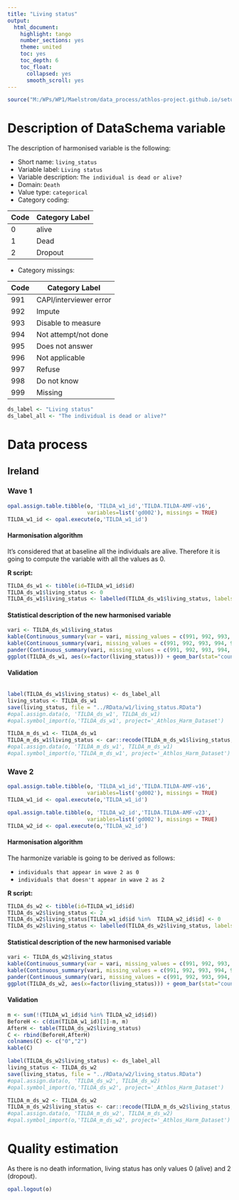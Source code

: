```yaml
---
title: "Living status"
output:
  html_document:
    highlight: tango
    number_sections: yes
    theme: united
    toc: yes
    toc_depth: 6
    toc_float:
      collapsed: yes
      smooth_scroll: yes
---
```

  
<!-- ########################################################## --> 

<!-- # Installation, loading packages -->
<!-- **R script:** -->

```r
source("M:/WPs/WP1/Maelstrom/data_process/athlos-project.github.io/setup_laia.r")
```
<!-- ########################################################## --> 


# Description of DataSchema variable

The description of harmonised variable is the following:

* Short name: `living_status`
* Variable label: `Living status`
* Variable description: `The individual is dead or alive?`
* Domain: `Death`
* Value type: `categorical`
* Category coding:

**Code** | **Category Label**
-------- | ------------------
0        | alive
1        | Dead
2        | Dropout  

* Category missings: 

**Code** | **Category Label**
----| ------------------
991 | CAPI/interviewer error
992 | Impute
993 | Disable to measure
994 | Not attempt/not done
995 | Does not answer
996 | Not applicable
997 | Refuse
998 | Do not know
999 | Missing

```r
ds_label <- "Living status"
ds_label_all <- "The individual is dead or alive?"
```


# Data process

## Ireland

### Wave 1 


```r
opal.assign.table.tibble(o, 'TILDA_w1_id','TILDA.TILDA-AMF-v16',
                         variables=list('gd002'), missings = TRUE)
TILDA_w1_id <- opal.execute(o,'TILDA_w1_id')
```


#### Harmonisation algorithm
It's considered that at baseline all the individuals are alive. Therefore it is going to compute the variable with all the values as 0. 

**R script:**

```r
TILDA_ds_w1 <- tibble(id=TILDA_w1_id$id)
TILDA_ds_w1$living_status <- 0
TILDA_ds_w1$living_status <- labelled(TILDA_ds_w1$living_status, labels = c("Alive"=0, "Dead"=1, "Dropout"=2, "Missing"=999, "Do not know"=998, "Refuse"=997, "Not applicable"=996, "Does not answer"=995,  "Not attempt not done"=994, "Disable to measure"=993, "Impute"=992, "CAPI interviewer error"=991))
```

#### Statistical description of the new harmonised variable
```r
vari <- TILDA_ds_w1$living_status
kable(Continuous_summary(var = vari, missing_values = c(991, 992, 993, 994, 995, 996, 997, 998, 999))[3], caption = ds_label)
kable(Continuous_summary(vari, missing_values = c(991, 992, 993, 994, 995, 996, 997, 998, 999))[2], caption = "Values")
pander(Continuous_summary(vari, missing_values = c(991, 992, 993, 994, 995, 996, 997, 998, 999))$summary, caption = "Summary")
ggplot(TILDA_ds_w1, aes(x=factor(living_status))) + geom_bar(stat="count", width=0.4, fill="steelblue") + xlab(ds_label) + ylab("Frequency") 
```

#### Validation
```r
```


```r
label(TILDA_ds_w1$living_status) <- ds_label_all
living_status <- TILDA_ds_w1
save(living_status, file = "../RData/w1/living_status.RData")
#opal.assign.data(o, 'TILDA_ds_w1', TILDA_ds_w1)
#opal.symbol_import(o,'TILDA_ds_w1', project='_Athlos_Harm_Dataset')

TILDA_m_ds_w1 <- TILDA_ds_w1
TILDA_m_ds_w1$living_status <- car::recode(TILDA_m_ds_w1$living_status, "c(991, 992, 993, 994, 995, 996, 997,998, 999)=NA")
#opal.assign.data(o, 'TILDA_m_ds_w1', TILDA_m_ds_w1)
#opal.symbol_import(o,'TILDA_m_ds_w1', project='_Athlos_Harm_Dataset')
```







### Wave 2 


```r
opal.assign.table.tibble(o, 'TILDA_w1_id','TILDA.TILDA-AMF-v16',
                         variables=list('gd002'), missings = TRUE)
TILDA_w1_id <- opal.execute(o,'TILDA_w1_id')

opal.assign.table.tibble(o, 'TILDA_w2_id','TILDA.TILDA-AMF-v23',
                         variables=list('gd002'), missings = TRUE)
TILDA_w2_id <- opal.execute(o,'TILDA_w2_id')
```


#### Harmonisation algorithm
The harmonize variable is going to be derived as follows: 

* `individuals that appear in wave 2 as 0`
* `individuals that doesn't appear in wave 2 as 2`


**R script:**

```r
TILDA_ds_w2 <- tibble(id=TILDA_w1_id$id)
TILDA_ds_w2$living_status <- 2
TILDA_ds_w2$living_status[TILDA_w1_id$id %in%  TILDA_w2_id$id] <- 0
TILDA_ds_w2$living_status <- labelled(TILDA_ds_w2$living_status, labels = c("Alive"=0, "Dead"=1, "Dropout"=2, "Missing"=999, "Do not know"=998, "Refuse"=997, "Not applicable"=996, "Does not answer"=995,  "Not attempt not done"=994, "Disable to measure"=993, "Impute"=992, "CAPI interviewer error"=991))
```

#### Statistical description of the new harmonised variable
```r
vari <- TILDA_ds_w2$living_status
kable(Continuous_summary(var = vari, missing_values = c(991, 992, 993, 994, 995, 996, 997, 998, 999))[3], caption = ds_label)
kable(Continuous_summary(vari, missing_values = c(991, 992, 993, 994, 995, 996, 997, 998, 999))[2], caption = "Values")
pander(Continuous_summary(vari, missing_values = c(991, 992, 993, 994, 995, 996, 997, 998, 999))$summary, caption = "Summary")
ggplot(TILDA_ds_w2, aes(x=factor(living_status))) + geom_bar(stat="count", width=0.4, fill="steelblue") + xlab(ds_label) + ylab("Frequency") 
```

#### Validation
```r
m <- sum(!(TILDA_w1_id$id %in% TILDA_w2_id$id))
BeforeH <- c(dim(TILDA_w1_id)[1]-m, m)
AfterH <- table(TILDA_ds_w2$living_status)
C <- rbind(BeforeH,AfterH)
colnames(C) <- c("0","2")
kable(C)
```


```r
label(TILDA_ds_w2$living_status) <- ds_label_all
living_status <- TILDA_ds_w2
save(living_status, file = "../RData/w2/living_status.RData")
#opal.assign.data(o, 'TILDA_ds_w2', TILDA_ds_w2)
#opal.symbol_import(o,'TILDA_ds_w2', project='_Athlos_Harm_Dataset')

TILDA_m_ds_w2 <- TILDA_ds_w2
TILDA_m_ds_w2$living_status <- car::recode(TILDA_m_ds_w2$living_status, "c(991, 992, 993, 994, 995, 996, 997,998, 999)=NA")
#opal.assign.data(o, 'TILDA_m_ds_w2', TILDA_m_ds_w2)
#opal.symbol_import(o,'TILDA_m_ds_w2', project='_Athlos_Harm_Dataset')
```


# Quality estimation
As there is no death information, living status has only values 0 (alive) and 2 (dropout). 


```r
opal.logout(o)
```
